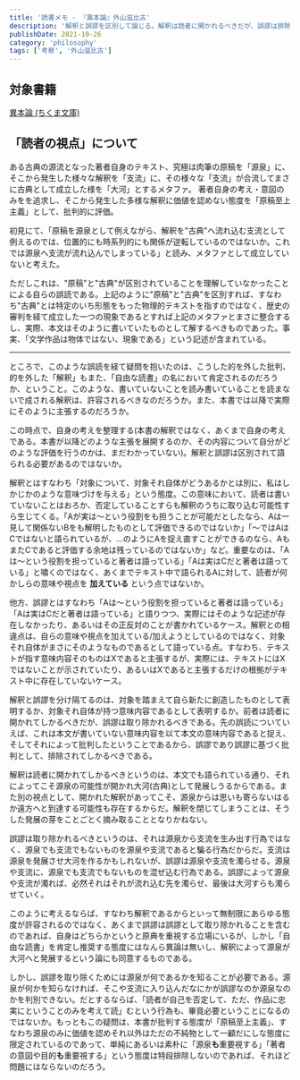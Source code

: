 ```yaml
---
title: '読書メモ - 『異本論』外山滋比古'
description: '解釈と誤謬を区別して論じる。解釈は読者に開かれるべきだが、誤謬は排除されるべきである'
publishDate: 2021-10-26
category: 'philosophy'
tags: ['考察', '外山滋比古']
---
```


## 対象書籍

[異本論 (ちくま文庫)](https://amzn.asia/d/gsoD7VR)

## 「読者の視点」について

ある古典の源流となった著者自身のテキスト、究極は肉筆の原稿を「源泉」に、そこから発生した様々な解釈を「支流」に、その様々な「支流」が合流してまさに古典として成立した様を「大河」とするメタファ。
著者自身の考え・意図のみをを追求し、そこから発生した多様な解釈に価値を認めない態度を「原稿至上主義」として、批判的に評価。

初見にて、「原稿を源泉として例えながら、解釈を"古典"へ流れ込む支流として例えるのでは、位置的にも時系列的にも関係が逆転しているのではないか。これでは源泉へ支流が流れ込んでしまっている」と読み、メタファとして成立していないと考えた。

ただしこれは、"原稿"と"古典"が区別されていることを理解していなかったことによる自らの誤読である。上記のように"原稿"と"古典"を区別すれば、すなわち"古典"とは特定のいち形態をもった物理的テキストを指すのではなく、歴史の審判を経て成立した一つの現象であるとすれば上記のメタファとまさに整合するし、実際、本文はそのように書いていたものとして解するべきものであった。事実、「文学作品は物体ではない、現象である」という記述が含まれている。

---

ところで、このような誤読を経て疑問を抱いたのは、こうした的を外した批判、的を外した「解釈」もまた、「自由な読書」の名において肯定されるのだろうか、ということ。このような、書いていないことを読み書いていることを読まないで成される解釈は、許容されるべきなのだろうか。また、本書では以降で実際にそのように主張するのだろうか。

この時点で、自身の考えを整理する(本書の解釈ではなく、あくまで自身の考えである。本書が以降どのような主張を展開するのか、その内容について自分がどのような評価を行うのかは、まだわかっていない)。解釈と誤謬は区別されて語られる必要があるのではないか。

解釈とはすなわち「対象について、対象それ自体がどうあるかとは別に、私はしかじかのような意味づけを与える」という態度。この意味において、読者は書いていないことはおろか、否定していることすらも解釈のうちに取り込む可能性すら生じてくる。「Aが実は〜という役割をも担うことが可能だとしたなら、Aは一見して関係ないBをも解明したものとして評価できるのではないか」「〜ではAはCではないと語られているが、...のようにAを捉え直すことができるのなら、AもまたCであると評価する余地は残っているのではないか」など。重要なのは、「Aは〜という役割を担っていると著者は語っている」「Aは実はCだと著者は語っている」と嘯くのではなく、あくまでテキスト中で語られるAに対して、読者が何かしらの意味や視点を **加えている** という点ではないか。

他方、誤謬とはすなわち「Aは〜という役割を担っていると著者は語っている」「Aは実はCだと著者は語っている」と語りつつ、実際にはそのような記述が存在しなかったり、あるいはその正反対のことが書かれているケース。解釈との相違点は、自らの意味や視点を加えている/加えようとしているのではなく、対象それ自体がまさにそのようなものであるとして語っている点。すなわち、テキストが指す意味内容そのものはXであると主張するが、実際には、テキストにはXではないことが示されていたり、あるいはXであると主張するだけの根拠がテキスト中に存在していないケース。

解釈と誤謬を分け隔てるのは、対象を踏まえて自ら新たに創造したものとして表明するか、対象それ自体が持つ意味内容であるとして表明するか。前者は読者に開かれてしかるべきだが、誤謬は取り除かれるべきである。先の誤読についていえば、これは本文が書いていない意味内容を以て本文の意味内容であると捉え、そしてそれによって批判したということであるから、誤謬であり誤謬に基づく批判として、排除されてしかるべきである。

解釈は読者に開かれてしかるべきというのは、本文でも語られている通り、それによってこそ源泉の可能性が開かれ大河(古典)として発展しうるからである。また別の視点として、開かれた解釈があってこそ、源泉からは思いも寄らないはるか遠方へと到達する可能性も存在するからだ。解釈を閉じてしまうことは、そうした発展の芽をことごとく摘み取ることとなりかねない。

誤謬は取り除かれるべきというのは、それは源泉から支流を生み出す行為ではなく、源泉でも支流でもないものを源泉や支流であると騙る行為だからだ。支流は源泉を発展させ大河を作るかもしれないが、誤謬は源泉や支流を濁らせる。源泉や支流に、源泉でも支流でもないものを混ぜ込む行為である。誤謬によって源泉や支流が濁れば、必然それはそれが流れ込む先を濁らせ、最後は大河すらも濁らせていく。

このように考えるならば、すなわち解釈であるからといって無制限にあらゆる態度が許容されるのではなく、あくまで誤謬は誤謬として取り除かれることを含むのであれば、自身はどちらかというと原典を重視する立場にいるが、しかし「自由な読書」を肯定し推奨する態度にはなんら異論は無いし、解釈によって源泉が大河へと発展するという論にも同意するものである。

しかし、誤謬を取り除くためには源泉が何であるかを知ることが必要である。源泉が何かを知らなければ、そこや支流に入り込んだなにかが誤謬なのか源泉なのかを判別できない。だとするならば、「読者が自己を否定して、ただ、作品に忠実にということのみを考えて読」むという行為も、畢竟必要ということになるのではないか。もっともこの疑問は、本書が批判する態度が「原稿至上主義」、すなわち源泉のみに価値を認めそれ以外はただの不純物として一顧だにしな態度に限定されているのであって、単純にあるいは素朴に「源泉**も**重要視する」「著者の意図や目的**も**重要視する」という態度は特段排除しないのであれば、それほど問題にはならないのだろう。

